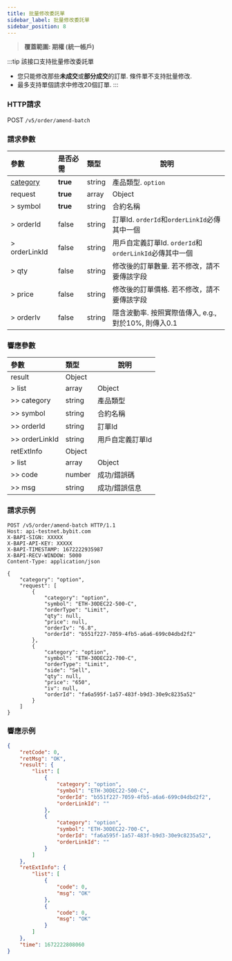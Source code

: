 ```yaml
---
title: 批量修改委託單
sidebar_label: 批量修改委託單
sidebar_position: 8
---
```

> **覆蓋範圍: 期權 (統一帳戶)**

:::tip
該接口支持批量修改委託單
- 您只能修改那些**未成交**或**部分成交**的訂單. 條件單不支持批量修改.
- 最多支持單個請求中修改20個訂單.
:::

### HTTP請求
POST `/v5/order/amend-batch`

### 請求參數
| 參數 | 是否必需 | 類型 | 說明|
|:----- |:-------|:-----|------ |
|[category](../enum#category) |**true** |string |產品類型. `option` |
|request |**true** |array |Object |
|> symbol |**true** |string |合約名稱 |
|> orderId |false |string |訂單Id. `orderId`和`orderLinkId`必傳其中一個 |
|> orderLinkId |false |string |用戶自定義訂單Id. `orderId`和`orderLinkId`必傳其中一個 |
|> qty |false |string |修改後的訂單數量. 若不修改，請不要傳該字段 |
|> price |false |string |修改後的訂單價格. 若不修改，請不要傳該字段 |
|> orderIv |false |string |隱含波動率. 按照實際值傳入, e.g., 對於10%, 則傳入0.1 |

### 響應參數
| 參數 | 類型 | 說明|
|:----- |:-----|----- |
|result |Object | |
|> list |array |Object |
|>> category |string |產品類型 |
|>> symbol |string |合約名稱 |
|>> orderId |string |訂單Id |
|>> orderLinkId |string |用戶自定義訂單Id |
|retExtInfo |Object | |
|> list |array |Object |
|>> code |number |成功/錯誤碼 |
|>> msg |string |成功/錯誤信息 |

### 請求示例

```http
POST /v5/order/amend-batch HTTP/1.1
Host: api-testnet.bybit.com
X-BAPI-SIGN: XXXXX
X-BAPI-API-KEY: XXXXX
X-BAPI-TIMESTAMP: 1672222935987
X-BAPI-RECV-WINDOW: 5000
Content-Type: application/json

{
    "category": "option",
    "request": [
        {
            "category": "option",
            "symbol": "ETH-30DEC22-500-C",
            "orderType": "Limit",
            "qty": null,
            "price": null,
            "orderIv": "6.8",
            "orderId": "b551f227-7059-4fb5-a6a6-699c04dbd2f2"
        },
        {
            "category": "option",
            "symbol": "ETH-30DEC22-700-C",
            "orderType": "Limit",
            "side": "Sell",
            "qty": null,
            "price": "650",
            "iv": null,
            "orderId": "fa6a595f-1a57-483f-b9d3-30e9c8235a52"
        }
    ]
}
```

### 響應示例

```json
{
    "retCode": 0,
    "retMsg": "OK",
    "result": {
        "list": [
            {
                "category": "option",
                "symbol": "ETH-30DEC22-500-C",
                "orderId": "b551f227-7059-4fb5-a6a6-699c04dbd2f2",
                "orderLinkId": ""
            },
            {
                "category": "option",
                "symbol": "ETH-30DEC22-700-C",
                "orderId": "fa6a595f-1a57-483f-b9d3-30e9c8235a52",
                "orderLinkId": ""
            }
        ]
    },
    "retExtInfo": {
        "list": [
            {
                "code": 0,
                "msg": "OK"
            },
            {
                "code": 0,
                "msg": "OK"
            }
        ]
    },
    "time": 1672222808060
}
```